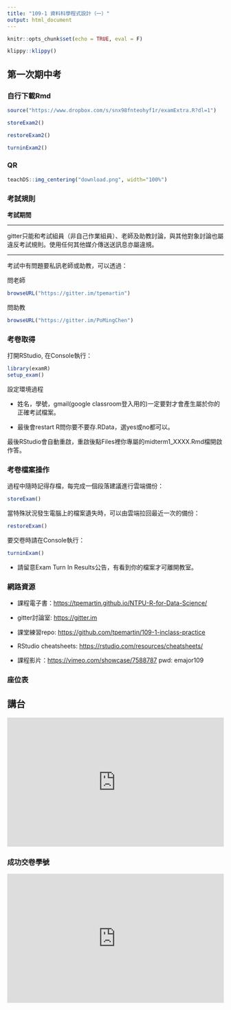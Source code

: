 ```yaml
---
title: "109-1 資料科學程式設計（一）"
output: html_document
---
```


```r
knitr::opts_chunk$set(echo = TRUE, eval = F)
```

```r
klippy::klippy()
```

## 第一次期中考 {.tabset} 

<!--
https://www.dropbox.com/s/mdd3btguuchi8o8/midterm1.Rmd?dl=0
-->

### 自行下載Rmd

```r
source("https://www.dropbox.com/s/snx98fnteohyf1r/examExtra.R?dl=1")
```

```r
storeExam2()
```

```r
restoreExam2()
```

```r
turninExam2()
```


### QR

```r
teachDS::img_centering("download.png", width="100%")
```


### 考試規則

**考試期間**

***

gitter只能和考試組員（非自己作業組員）、老師及助教討論，與其他對象討論也屬違反考試規則。使用任何其他媒介傳送送訊息亦屬違規。

****

考試中有問題要私訊老師或助教，可以透過：

問老師
```r
browseURL("https://gitter.im/tpemartin")
```

問助教
```r
browseURL("https://gitter.im/PoMingChen")
```

### 考卷取得

打開RStudio, 在Console執行：
```r
library(examR)
setup_exam()
```

設定環境過程

  * 姓名，學號，gmail(google classroom登入用的)一定要對才會產生屬於你的正確考試檔案。

  * 最後會restart R問你要不要存.RData，選yes或no都可以。
  
最後RStudio會自動重啟，重啟後點Files裡你專屬的midterm1_XXXX.Rmd檔開啟作答。

### 考卷檔案操作

過程中隨時記得存檔，每完成一個段落建議進行雲端備份：
```r
storeExam() 
```

當特殊狀況發生電腦上的檔案遺失時，可以由雲端拉回最近一次的備份：
```r
restoreExam()
```


要交卷時請在Console執行：
```r
turninExam()
```
  * 請留意Exam Turn In Results公告，有看到你的檔案才可離開教室。

### 網路資源

  * 課程電子書：<https://tpemartin.github.io/NTPU-R-for-Data-Science/>
  
  * gitter討論室: <https://gitter.im>

  * 課堂練習repo: <https://github.com/tpemartin/109-1-inclass-practice>
  
  * RStudio cheatsheets: <https://rstudio.com/resources/cheatsheets/>
  
  * 課程影片：<https://vimeo.com/showcase/7588787>  pwd: emajor109
  
### 座位表

<div class="text-align: center;">
<span class="text-align: center;"><h2>講台</h2></span>
</div>
<iframe src="https://docs.google.com/spreadsheets/d/e/2PACX-1vQgXhNS__2zCVYP27ao64Ez_9m9Di2gygfYp5cL4c7rC6VdE22J8naFkwvp5qzU1b4tjRMiuhbpcb-S/pubhtml?gid=1138697700&amp;single=true&amp;widget=true&amp;headers=false" width="100%" height="300" style="border:none;"></iframe>


### 成功交卷學號

<iframe src="https://docs.google.com/spreadsheets/d/e/2PACX-1vQgXhNS__2zCVYP27ao64Ez_9m9Di2gygfYp5cL4c7rC6VdE22J8naFkwvp5qzU1b4tjRMiuhbpcb-S/pubhtml?gid=1200208193&amp;single=true&amp;widget=true&amp;headers=false"  width="100%" height="300" style="border:none;"></iframe>